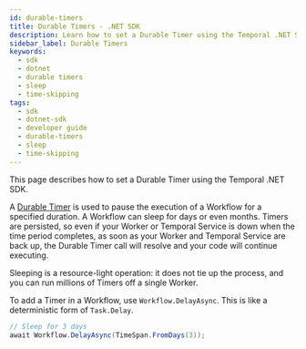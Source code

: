 ```yaml
---
id: durable-timers
title: Durable Timers - .NET SDK
description: Learn how to set a Durable Timer using the Temporal .NET SDK. Pause Workflow execution for days or months. Timers are persisted and highly resource-efficient using Workflow.DelayAsync.
sidebar_label: Durable Timers
keywords:
  - sdk
  - dotnet
  - durable timers
  - sleep
  - time-skipping
tags:
  - sdk
  - dotnet-sdk
  - developer guide
  - durable-timers
  - sleep
  - time-skipping
---
```


This page describes how to set a Durable Timer using the Temporal .NET SDK.

A [Durable Timer](/workflows#timer) is used to pause the execution of a Workflow for a specified duration.
A Workflow can sleep for days or even months.
Timers are persisted, so even if your Worker or Temporal Service is down when the time period completes, as soon as your Worker and Temporal Service are back up, the Durable Timer call will resolve and your code will continue executing.

Sleeping is a resource-light operation: it does not tie up the process, and you can run millions of Timers off a single Worker.

To add a Timer in a Workflow, use `Workflow.DelayAsync`. This is like a deterministic form of `Task.Delay`.

```csharp
// Sleep for 3 days
await Workflow.DelayAsync(TimeSpan.FromDays(3));
```

<!--  ## Skip time in tests {#testing-skip-time}

**How to skip time while testing Workflows using the .NET SDK**

TODO(cretz): This should not be under a durable timers section -->
